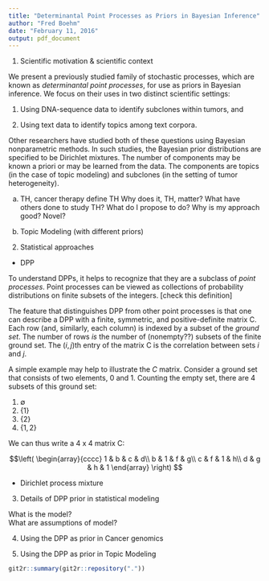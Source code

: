 ```yaml
---
title: "Determinantal Point Processes as Priors in Bayesian Inference" 
author: "Fred Boehm"
date: "February 11, 2016"
output: pdf_document
---
```


1. Scientific motivation & scientific context

We present a previously studied family of stochastic processes, which are known as *determinantal point processes*, for use as priors in Bayesian inference. We focus on their uses in two distinct scientific settings: 

1. Using DNA-sequence data to identify subclones within tumors, and

2. Using text data to identify topics among text corpora.

Other researchers have studied both of these questions using Bayesian nonparametric methods. In such studies, the Bayesian prior distributions are specified to be Dirichlet mixtures. The number of components may be known a priori or may be learned from the data. The components are topics (in the case of topic modeling) and subclones (in the setting of tumor heterogeneity).




a. TH, cancer therapy
define TH
Why does it, TH, matter? 
What have others done to study TH? 
What do I propose to do? Why is my approach good? Novel? 

b. Topic Modeling (with different priors)

2. Statistical approaches

- DPP  

To understand DPPs, it helps to recognize that they are a subclass of *point processes*. Point processes can be viewed as collections of probability distributions on finite subsets of the integers. [check this definition]

The feature that distinguishes DPP from other point processes is that one can describe a DPP with a finite, symmetric, and positive-definite matrix C. Each row (and, similarly, each column) is indexed by a subset of the *ground set*. The number of rows *is* the number of (nonempty??) subsets of the finite ground set. The $(i,j)$th entry of the matrix C is the correlation between sets $i$ and $j$.

A simple example may help to illustrate the $C$ matrix. Consider a ground set that consists of two elements, 0 and 1. Counting the empty set, there are 4 subsets of this ground set:

1. $\emptyset$  
2. $\lbrace 1 \rbrace$  
3. $\lbrace 2 \rbrace$  
4. $\lbrace 1, 2 \rbrace$  

We can thus write a 4 x 4 matrix C:

$$\left( \begin{array}{cccc}
1 & b & c & d\\
b & 1 & f & g\\
c & f & 1 & h\\ 
d & g & h & 1
\end{array} \right) $$






- Dirichlet process mixture

3. Details of DPP prior in statistical modeling

What is the model?   
What are assumptions of model?   

4. Using the DPP as prior in Cancer genomics



5. Using the DPP as prior in Topic Modeling

```r
git2r::summary(git2r::repository("."))
```

